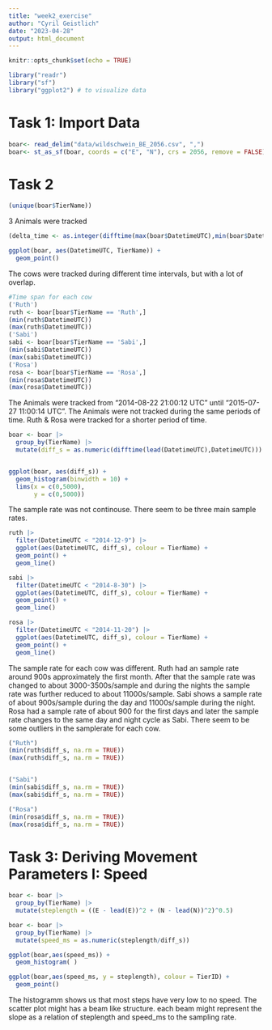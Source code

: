 ```yaml
---
title: "week2_exercise"
author: "Cyril Geistlich"
date: "2023-04-28"
output: html_document
---
```


```r
knitr::opts_chunk$set(echo = TRUE)
```


```r
library("readr") 
library("sf") 
library("ggplot2") # to visualize data
```
# Task 1: Import Data

```r

boar<- read_delim("data/wildschwein_BE_2056.csv", ",")
boar<- st_as_sf(boar, coords = c("E", "N"), crs = 2056, remove = FALSE)
```
# Task 2
```r
(unique(boar$TierName))
```
3 Animals were tracked

```r
(delta_time <- as.integer(difftime(max(boar$DatetimeUTC),min(boar$DatetimeUTC),units = 'secs')))
```
```r
ggplot(boar, aes(DatetimeUTC, TierName)) +
  geom_point()
```
The cows were tracked during different time intervals, but with a lot of overlap. 

```r

#Time span for each cow
('Ruth')
ruth <- boar[boar$TierName == 'Ruth',]
(min(ruth$DatetimeUTC))
(max(ruth$DatetimeUTC))
('Sabi')
sabi <- boar[boar$TierName == 'Sabi',]
(min(sabi$DatetimeUTC))
(max(sabi$DatetimeUTC))
('Rosa')
rosa <- boar[boar$TierName == 'Rosa',]
(min(rosa$DatetimeUTC))
(max(rosa$DatetimeUTC))
```
The Animals were tracked from "2014-08-22 21:00:12 UTC" until "2015-07-27 11:00:14 UTC". 
The Animals were not tracked during the same periods of time. Ruth & Rosa were tracked for a shorter period of time. 

```r
boar <- boar |>
  group_by(TierName) |>
  mutate(diff_s = as.numeric(difftime(lead(DatetimeUTC),DatetimeUTC)))


ggplot(boar, aes(diff_s)) + 
  geom_histogram(binwidth = 10) + 
  lims(x = c(0,5000),
       y = c(0,5000))

```
The sample rate was not continouse. There seem to be three main sample rates. 

```r
ruth |>
  filter(DatetimeUTC < "2014-12-9") |>
  ggplot(aes(DatetimeUTC, diff_s), colour = TierName) +
  geom_point() +
  geom_line()

sabi |>
  filter(DatetimeUTC < "2014-8-30") |>
  ggplot(aes(DatetimeUTC, diff_s), colour = TierName) +
  geom_point() +
  geom_line()

rosa |>
  filter(DatetimeUTC < "2014-11-20") |>
  ggplot(aes(DatetimeUTC, diff_s), colour = TierName) +
  geom_point() +
  geom_line()
```
The sample rate for each cow was different. 
Ruth had an sample rate around 900s approximately the first month. After that the sample rate was changed to about 3000-3500s/sample and during the nights the sample rate was further reduced to about 11000s/sample. 
Sabi shows a sample rate of about 900s/sample during the day and 11000s/sample during the night.
Rosa had a sample rate of about 900 for the first days and later the sample rate changes to the same day and night cycle as Sabi. 
There seem to be some outliers in the samplerate for each cow. 

```r

("Ruth")
(min(ruth$diff_s, na.rm = TRUE))
(max(ruth$diff_s, na.rm = TRUE))


("Sabi")
(min(sabi$diff_s, na.rm = TRUE))
(max(sabi$diff_s, na.rm = TRUE))

("Rosa")
(min(rosa$diff_s, na.rm = TRUE))
(max(rosa$diff_s, na.rm = TRUE))

```
# Task 3: Deriving Movement Parameters I: Speed

```r
boar <- boar |> 
  group_by(TierName) |>
  mutate(steplength = ((E - lead(E))^2 + (N - lead(N))^2)^0.5)
```


```r
boar <- boar |> 
  group_by(TierName) |>
  mutate(speed_ms = as.numeric(steplength/diff_s))
```

```r
ggplot(boar,aes(speed_ms)) +
  geom_histogram( )

ggplot(boar,aes(speed_ms, y = steplength), colour = TierID) +
  geom_point()
```
The histogramm shows us that most steps have very low to no speed. 
The scatter plot might has a beam like structure. each beam might represent the slope as a relation of steplength and speed_ms to the sampling rate.

